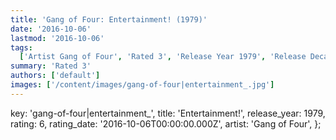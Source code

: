 ```yaml
---
title: 'Gang of Four: Entertainment! (1979)'
date: '2016-10-06'
lastmod: '2016-10-06'
tags:
  ['Artist Gang of Four', 'Rated 3', 'Release Year 1979', 'Release Decade 1970']
summary: 'Rated 3'
authors: ['default']
images: ['/content/images/gang-of-four|entertainment_.jpg']
---
```


  key: 'gang-of-four|entertainment_',
  title: 'Entertainment!',
  release_year: 1979,
  rating: 6,
  rating_date: '2016-10-06T00:00:00.000Z',
  artist: 'Gang of Four',
};

<MusicRating data={data} />

